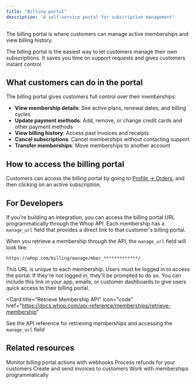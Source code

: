 ```yaml
---
title: "Billing portal"
description: "A self-service portal for subscription management"
---
```


The billing portal is where customers can manage active memberships and view billing history.

<Tip>
  The billing portal is the easiest way to let customers manage their own
  subscriptions. It saves you time on support requests and gives customers
  instant control.
</Tip>

## What customers can do in the portal

The billing portal gives customers full control over their memberships:

- **View membership details**: See active plans, renewal dates, and billing cycles
- **Update payment methods**: Add, remove, or change credit cards and other payment methods
- **View billing history**: Access past invoices and receipts
- **Cancel subscriptions**: Cancel memberships without contacting support
- **Transfer memberships**: Move memberships to another account

## How to access the billing portal

Customers can access the billing portal by going to [Profile -> Orders](https://whop.com/@me/settings/orders/), and then clicking on an active subscription.

## For Developers

If you're building an integration, you can access the billing portal URL programmatically through the Whop API. Each membership has a `manage_url` field that provides a direct link to that customer's billing portal.

When you retrieve a membership through the API, the `manage_url` field will look like:

```
https://whop.com/billing/manage/mber_*************/
```

This URL is unique to each membership. Users must be logged in to access the portal. If they're not logged in, they'll be prompted to do so. You can include this link in your app, emails, or customer dashboards to give users quick access to their billing portal.

<Card
  title="Retrieve Membership API"
  icon="code"
  href="https://docs.whop.com/api-reference/memberships/retrieve-membership"
>
  See the API reference for retrieving memberships and accessing the
  `manage_url` field
</Card>

## Related resources

<CardGroup cols={2}>
  <Card title="Webhooks" icon="webhook" href="/apps/features/webhooks">
    Monitor billing portal actions with webhooks
  </Card>
  <Card title="Refunds" icon="rotate-left" href="/payments/refund-customer">
    Process refunds for your customers
  </Card>
  <Card
    title="Send an invoice"
    icon="file-invoice"
    href="/payments/send-an-invoice"
  >
    Create and send invoices to customers
  </Card>
  <Card title="Memberships API" icon="code" href="/api-reference/memberships">
    Work with memberships programmatically
  </Card>
</CardGroup>
